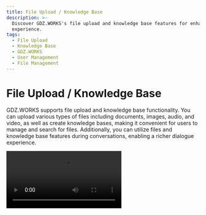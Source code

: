 ```yaml
---
title: File Upload / Knowledge Base
description: >-
  Discover GDZ.WORKS's file upload and knowledge base features for enhanced user
  experience.
tags:
  - File Upload
  - Knowledge Base
  - GDZ.WORKS
  - User Management
  - File Management
---
```


# File Upload / Knowledge Base

GDZ.WORKS supports file upload and knowledge base functionality. You can upload various types of files including documents, images, audio, and video, as well as create knowledge bases, making it convenient for users to manage and search for files. Additionally, you can utilize files and knowledge base features during conversations, enabling a richer dialogue experience.

<Video src="https://github.com/user-attachments/assets/faa8cf67-e743-4590-8bf6-ebf6ccc34175" />

<Callout type={'tip'}>
  Learn more on [📘 GDZ.WORKS Knowledge Base Launch — From Now On, Every Step Counts](https://gdz.works/blog/knowledge-base)
</Callout>
